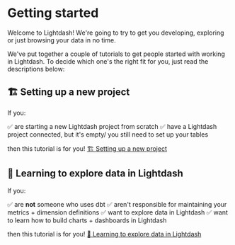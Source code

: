 # Getting started

Welcome to Lightdash! We're going to try to get you developing, exploring or just browsing your data in no time. 

We've put together a couple of tutorials to get people started with working in Lightdash. To decide which one's the right fit for you, just read the descriptions below:

## 🏗 Setting up a new project

If you:

✅ are starting a new Lightdash project from scratch
✅ have a Lightdash project connected, but it's empty/ you still need to set up your tables

then this tutorial is for you! [🏗 Setting up a new project](/get-started/setup-lightdash/intro)

## 🔭 Learning to explore data in Lightdash

If you:

✅ are **not** someone who uses dbt
✅ aren't responsible for maintaining your metrics + dimension definitions
✅ want to explore data in Lightdash
✅ want to learn how to build charts + dashboards in Lightdash

then this tutorial is for you! [🔭 Learning to explore data in Lightdash](/get-started/exploring-data/intro)